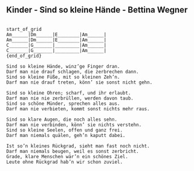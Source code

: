 ## Kinder - Sind so kleine Hände - Bettina Wegner
```

{start_of_grid}
Am______|Dm______|E________|Am______|
Am______|Dm______|E________|Am______|
C_______|G_______|_________|Am______|
C_______|G_______|_________|Am______|
{end_of_grid}

Sind so kleine Hände, winz’ge Finger dran.
Darf man nie drauf schlagen, die zerbrechen dann.
Sind so kleine Füße, mit so kleinen Zeh’n.
Darf man nie drauf treten, könn’ sie sonst nicht gehn.

Sind so kleine Ohren; scharf, und ihr erlaubt.
Darf man nie nie zerbrüllen, werden davon taub.
Sind so schöne Münder, sprechen alles aus.
Darf man nie verbieten, kommt sonst nichts mehr raus.

Sind so klare Augen, die noch alles sehn.
Darf man nie verbinden, könn’ sie nichts verstehn.
Sind so kleine Seelen, offen und ganz frei.
Darf man niemals quälen, geh’n kaputt dabei.

Ist so’n kleines Rückgrad, sieht man fast noch nicht.
Darf man niemals beugen, weil es sonst zerbricht.
Grade, klare Menschen wär’n ein schönes Ziel.
Leute ohne Rückgrad hab’n wir schon zuviel.
```
